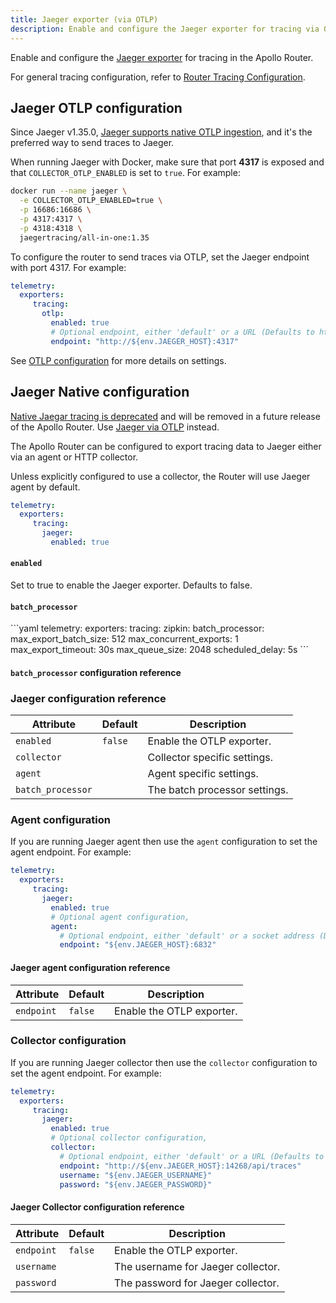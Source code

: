 ```yaml
---
title: Jaeger exporter (via OTLP)
description: Enable and configure the Jaeger exporter for tracing via OpenTelemetry in the Apollo Router
---
```



Enable and configure the [Jaeger exporter](https://www.jaegertracing.io/) for tracing in the Apollo Router.

For general tracing configuration, refer to [Router Tracing Configuration](./overview).

## Jaeger OTLP configuration

Since Jaeger v1.35.0, [Jaeger supports native OTLP ingestion](https://medium.com/jaegertracing/introducing-native-support-for-opentelemetry-in-jaeger-eb661be8183c), and it's the preferred way to send traces to Jaeger.

When running Jaeger with Docker, make sure that port **4317** is exposed and that `COLLECTOR_OTLP_ENABLED` is set to `true`. For example:

```bash
docker run --name jaeger \
  -e COLLECTOR_OTLP_ENABLED=true \
  -p 16686:16686 \
  -p 4317:4317 \
  -p 4318:4318 \
  jaegertracing/all-in-one:1.35
```

To configure the router to send traces via OTLP, set the Jaeger endpoint with port 4317. For example:

```yaml title="router.yaml"
telemetry:
  exporters:
     tracing:
       otlp:
         enabled: true   
         # Optional endpoint, either 'default' or a URL (Defaults to http://127.0.0.1:4317)
         endpoint: "http://${env.JAEGER_HOST}:4317"
```

See [OTLP configuration](./opentelemetry#configuration) for more details on settings.

## Jaeger Native configuration

<Caution>

[Native Jaegar tracing is deprecated](https://opentelemetry.io/blog/2022/jaeger-native-otlp/) and will be removed in a future release of the Apollo Router. Use [Jaeger via OTLP](#otlp-configuration) instead.

</Caution>

The Apollo Router can be configured to export tracing data to Jaeger either via an agent or HTTP collector.

Unless explicitly configured to use a collector, the Router will use Jaeger agent by default.

```yaml title="router.yaml"
telemetry:
  exporters:
     tracing:
       jaeger:
         enabled: true  
```

#### `enabled`
Set to true to enable the Jaeger exporter. Defaults to false.

#### `batch_processor`
<BatchProcessorPreamble />
```yaml
telemetry:
  exporters:
    tracing:
      zipkin: 
        batch_processor: 
          max_export_batch_size: 512
          max_concurrent_exports: 1
          max_export_timeout: 30s 
          max_queue_size: 2048
          scheduled_delay: 5s
```

#### `batch_processor` configuration reference
<BatchProcessorRef />

### Jaeger configuration reference

| Attribute         | Default | Description                   |
|-------------------|---------|-------------------------------|
| `enabled`         | `false` | Enable the OTLP exporter.     |
| `collector`       |         | Collector specific settings.  |
| `agent`           |         | Agent specific settings.      |
| `batch_processor` |         | The batch processor settings. |



### Agent configuration

If you are running Jaeger agent then use the `agent` configuration to set the agent endpoint. For example:

```yaml title="router.yaml"
telemetry:
  exporters:
     tracing:
       jaeger:
         enabled: true
         # Optional agent configuration,
         agent:
           # Optional endpoint, either 'default' or a socket address (Defaults to 127.0.0.1:6832)
           endpoint: "${env.JAEGER_HOST}:6832"  
```
#### Jaeger agent configuration reference

| Attribute         | Default | Description                        |
|-------------------|---------|------------------------------------|
| `endpoint`        | `false` | Enable the OTLP exporter.          |

### Collector configuration

If you are running Jaeger collector then use the `collector` configuration to set the agent endpoint. For example:

```yaml title="router.yaml"
telemetry:
  exporters:
     tracing:
       jaeger:
         enabled: true
         # Optional collector configuration,
         collector:
           # Optional endpoint, either 'default' or a URL (Defaults to http://127.0.0.1:14268/api/traces)
           endpoint: "http://${env.JAEGER_HOST}:14268/api/traces"
           username: "${env.JAEGER_USERNAME}"
           password: "${env.JAEGER_PASSWORD}"
```
#### Jaeger Collector configuration reference
| Attribute         | Default | Description                        |
|-------------------|---------|------------------------------------|
| `endpoint`        | `false` | Enable the OTLP exporter.          |
| `username`        |         | The username for Jaeger collector. |
| `password`        |         | The password for Jaeger collector. |

